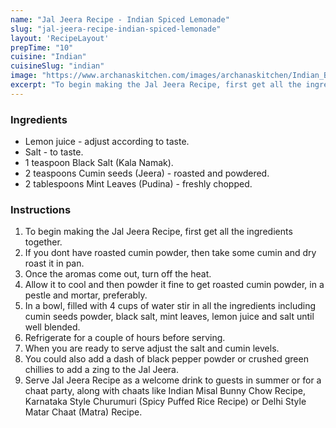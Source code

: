 ---
name: "Jal Jeera Recipe - Indian Spiced Lemonade"
slug: "jal-jeera-recipe-indian-spiced-lemonade"
layout: 'RecipeLayout'
prepTime: "10"
cuisine: "Indian"
cuisineSlug: "indian"
image: "https://www.archanaskitchen.com/images/archanaskitchen/Indian_Beverages/Jal_Jeera_Recipe_Spiced_Indian_Appetizing_Drink-1_1600.jpg"
excerpt: "To begin making the Jal Jeera Recipe, first get all the ingredients together"
---

### Ingredients

- Lemon juice - adjust according to taste.
- Salt - to taste.
- 1 teaspoon Black Salt (Kala Namak).
- 2 teaspoons Cumin seeds (Jeera) - roasted and powdered.
- 2 tablespoons Mint Leaves (Pudina) - freshly chopped.

### Instructions

1. To begin making the Jal Jeera Recipe, first get all the ingredients together.
1. If you dont have roasted cumin powder, then take some cumin and dry roast it in pan.
1. Once the aromas come out, turn off the heat.
1. Allow it to cool and then powder it fine to get roasted cumin powder, in a pestle and mortar, preferably.
1. In a bowl, filled with 4 cups of water stir in all the ingredients including cumin seeds powder, black salt, mint leaves, lemon juice and salt until well blended.
1. Refrigerate for a couple of hours before serving.
1. When you are ready to serve adjust the salt and cumin levels.
1. You could also add a dash of black pepper powder or crushed green chillies to add a zing to the Jal Jeera.
1. Serve Jal Jeera Recipe as a welcome drink to guests in summer or for a chaat party, along with chaats like Indian Misal Bunny Chow Recipe, Karnataka Style Churumuri (Spicy Puffed Rice Recipe) or Delhi Style Matar Chaat (Matra) Recipe.
